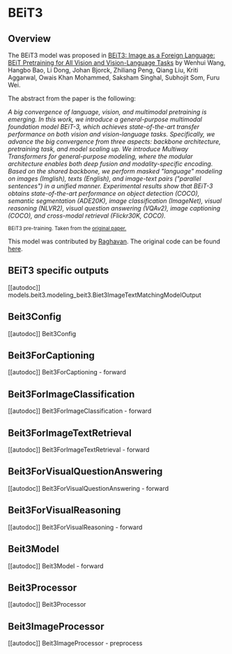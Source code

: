 <!--Copyright 2023 The HuggingFace Team. All rights reserved.

Licensed under the Apache License, Version 2.0 (the "License"); you may not use this file except in compliance with
the License. You may obtain a copy of the License at

http://www.apache.org/licenses/LICENSE-2.0

Unless required by applicable law or agreed to in writing, software distributed under the License is distributed on
an "AS IS" BASIS, WITHOUT WARRANTIES OR CONDITIONS OF ANY KIND, either express or implied. See the License for the
specific language governing permissions and limitations under the License.
-->

# BEiT3

## Overview

The BEiT3 model was proposed in [BEiT3: Image as a Foreign Language: BEiT Pretraining for All Vision and Vision-Language
Tasks](https://arxiv.org/abs/2208.10442) by Wenhui Wang, Hangbo Bao, Li Dong, Johan Bjorck, Zhiliang Peng, Qiang Liu,
Kriti Aggarwal, Owais Khan Mohammed, Saksham Singhal, Subhojit Som, Furu Wei.

The abstract from the paper is the following:

*A big convergence of language, vision, and multimodal pretraining is emerging. In this work, we introduce a
general-purpose multimodal foundation model BEiT-3, which achieves state-of-the-art transfer performance on both vision
and vision-language tasks. Specifically, we advance the big convergence from three aspects: backbone architecture,
pretraining task, and model scaling up. We introduce Multiway Transformers for general-purpose modeling, where the
modular architecture enables both deep fusion and modality-specific encoding. Based on the shared backbone, we perform
masked "language" modeling on images (Imglish), texts (English), and image-text pairs ("parallel sentences") in a
unified manner. Experimental results show that BEiT-3 obtains state-of-the-art performance on object detection (COCO),
semantic segmentation (ADE20K), image classification (ImageNet), visual reasoning (NLVR2), visual question answering
(VQAv2), image captioning (COCO), and cross-modal retrieval (Flickr30K, COCO).*

<small> BEiT3 pre-training. Taken from the <a href="https://arxiv.org/abs/2208.10442">original paper.</a> </small>

This model was contributed by [Raghavan](https://huggingface.co/nielsr).
The original code can be found [here](https://github.com/microsoft/unilm/tree/master/beit3).

## BEiT3 specific outputs

[[autodoc]] models.beit3.modeling_beit3.Biet3ImageTextMatchingModelOutput

## Beit3Config

[[autodoc]] Beit3Config

## Beit3ForCaptioning

[[autodoc]] Beit3ForCaptioning
    - forward

## Beit3ForImageClassification

[[autodoc]] Beit3ForImageClassification
    - forward

## Beit3ForImageTextRetrieval

[[autodoc]] Beit3ForImageTextRetrieval
    - forward

## Beit3ForVisualQuestionAnswering

[[autodoc]] Beit3ForVisualQuestionAnswering
    - forward

## Beit3ForVisualReasoning

[[autodoc]] Beit3ForVisualReasoning
    - forward

## Beit3Model

[[autodoc]] Beit3Model
    - forward

## Beit3Processor

[[autodoc]] Beit3Processor

## Beit3ImageProcessor

[[autodoc]] Beit3ImageProcessor
    - preprocess
